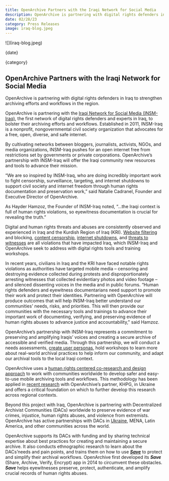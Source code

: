 ```yaml
---
title: OpenArchive Partners with the Iraqi Network for Social Media 
description: OpenArchive is partnering with digital rights defenders in Iraq to strengthen archiving efforts and workflows in the region. 
date: 02/28/23
category: Press Releases
image: iraq-blog.jpeg
---
```



<ArticleHeaderSection>
![](iraq-blog.jpeg)

{date}

{category}

## OpenArchive Partners with the Iraqi Network for Social Media 
  

OpenArchive is partnering with digital rights defenders in Iraq to strengthen archiving efforts and workflows in the region. 

</ArticleHeaderSection>
<ContentSection>


OpenArchive is partnering with the [Iraqi Network for Social Media (INSM-Iraq)](http://insm-iq.org/), the first network of digital rights defenders and experts in Iraq, to bolster their archiving efforts and workflows. Established in 2011, INSM-Iraq is a nonprofit, nongovernmental civil society organization that advocates for a free, open, diverse, and safe internet. 

By cultivating networks between bloggers, journalists, activists, NGOs, and media organizations, INSM-Iraq pushes for an open internet free from restrictions set by governments or private corporations. OpenArchive’s partnership with INSM-Iraq will offer the Iraqi community new resources and tools to advance their mission. 

“We are so inspired by INSM-Iraq, who are doing incredibly important work to fight censorship, surveillance, targeting, and internet shutdowns to support civil society and internet freedom through human rights documentation and preservation work,” said Natalie Cadranel, Founder and Executive Director of OpenArchive. 

As Hayder Hamzoz, the Founder of INSM-Iraq noted, “...the Iraqi context is full of human rights violations, so eyewitness documentation is crucial for revealing the truth.” 

Digital and human rights threats and abuses are consistently observed and experienced in Iraq and the Kurdish Region of Iraq (KRI). [Website filtering](https://www.bbc.com/news/technology-27869112) and blocking, [content censorship](https://freedomhouse.org/country/iraq/freedom-net/2022#footnote3_fhog4n1), [internet shutdowns](https://www.middleeasteye.net/news/iraq-kurdish-protesters-killed-security-forces-fire), and [threats to witnesses](https://www.middleeasteye.net/news/new-tactics-subdue-iraqs-popular-demonstration) are all violations that have impacted Iraq, which INSM-Iraq and OpenArchive seek to address with digital rights tools and training workshops. 

In recent years, civilians in Iraq and the KRI have faced notable rights violations as authorities have targeted mobile media – censoring and destroying evidence collected during protests and disproportionately arresting witnesses that collected evidentiary photos and video footage  – and silenced dissenting voices in the media and in public forums. “Human rights defenders and eyewitness documentarians need support to promote their work and protect their identities. Partnering with OpenArchive will produce outcomes that will help INSM-Iraq better understand our communities' needs, risks, and priorities. This will then provide our communities with the necessary tools and trainings to advance their important work of documenting, verifying, and preserving evidence of human rights abuses  to advance justice and accountability," said Hamzoz. 

OpenArchive’s partnership with INSM-Iraq represents a commitment to preserving and amplifying Iraqis’ voices and creating a secure archive of accessible and verified media. Through this partnership, we will conduct a needs assessments, [create user personas](https://open-archive.org/research), hold workshops to learn more about real-world archival practices to help inform our community, and adapt our archival tools to the local Iraqi context.  

OpenArchive uses a [human rights centered co-research and design approach](https://www.humanrightscentered.design/) to work with communities worldwide to develop safer and easy-to-use mobile archiving tools and workflows. This methodology has been applied in [recent research](https://open-archive.org/news/memo-from-kharkiv) with OpenArchive’s partner, KHPG, in Ukraine and offers a critical foundation on which to further develop this research across regional contexts. 

Beyond this project with Iraq, OpenArchive is partnering with Decentralized Archivist Communities (DACs) worldwide to preserve evidence of war crimes, injustice, human rights abuses, and violence from extremists. OpenArchive has active partnerships with DACs in [Ukraine](https://open-archive.org/news/KHPG-partnership), MENA, Latin America, and other communities across the world. 

OpenArchive supports its DACs with funding and by sharing technical expertise about best practices for creating and maintaining a secure archive. It also conducts ethnographic research to learn about the DACs’needs and pain points, and trains them on how to use [**_Save_**](https://open-archive.org/save) to protect and simplify their archival workflows. OpenArchive first developed its **_Save_** (Share, Archive, Verify, Encrypt) app in 2014 to circumvent these obstacles. **_Save_** helps eyewitnesses preserve, protect, authenticate, and amplify crucial records of human rights abuses. 


</ContentSection>
